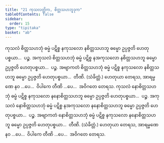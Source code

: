 ```yaml
---
title: "21 ကုသလတ္တိက, စိတ္တသဟဘူဒုက"
tableOfContents: false
sidebar:
  order: 15
type: "tipitaka"
basket: "ab"
---
```



<DynamicBreadcrumb />

<Division number="40">

<Paragraph number="111">
ကုသလံ စိတ္တသဟဘုံ ဓမ္မံ ပဋိစ္စ နကုသလော နစိတ္တသဟဘူ ဓမ္မော ဥပ္ပဇ္ဇတိ ဟေတုပစ္စယာ…  ပဉ္စ.
</Paragraph>

<Paragraph number="112">
အကုသလံ စိတ္တသဟဘုံ ဓမ္မံ ပဋိစ္စ နအကုသလော နစိတ္တသဟဘူ ဓမ္မော ဥပ္ပဇ္ဇတိ ဟေတုပစ္စယာ…  ပဉ္စ.
</Paragraph>

<Paragraph number="113">
အဗျာကတံ စိတ္တသဟဘုံ ဓမ္မံ ပဋိစ္စ နကုသလော နစိတ္တသဟဘူ ဓမ္မော ဥပ္ပဇ္ဇတိ ဟေတုပစ္စယာ…  တီဏိ. (သံခိတ္တံ.)
</Paragraph>

<Paragraph number="114">
ဟေတုယာ တေရသ, အာရမ္မဏေ နဝ …ပေ…  ဝိပါကေ တီဏိ …ပေ…  အဝိဂတေ တေရသ.
</Paragraph>

</Division>
<Division number="41">

<Paragraph number="115">
ကုသလံ နောစိတ္တသဟဘုံ ဓမ္မံ ပဋိစ္စ နကုသလော နနောစိတ္တသဟဘူ ဓမ္မော ဥပ္ပဇ္ဇတိ ဟေတုပစ္စယာ…  ပဉ္စ.
</Paragraph>

<Paragraph number="116">
အကုသလံ နောစိတ္တသဟဘုံ ဓမ္မံ ပဋိစ္စ နအကုသလော နနောစိတ္တသဟဘူ ဓမ္မော ဥပ္ပဇ္ဇတိ ဟေတုပစ္စယာ…  ပဉ္စ.
</Paragraph>

<Paragraph number="117">
အဗျာကတံ နောစိတ္တသဟဘုံ ဓမ္မံ ပဋိစ္စ နကုသလော နနောစိတ္တသဟဘူ ဓမ္မော ဥပ္ပဇ္ဇတိ ဟေတုပစ္စယာ…  တီဏိ. (သံခိတ္တံ.)
</Paragraph>

<Paragraph number="118">
ဟေတုယာ တေရသ, အာရမ္မဏေ နဝ …ပေ…  ဝိပါကေ တီဏိ …ပေ…  အဝိဂတေ တေရသ.
</Paragraph>
</Division>